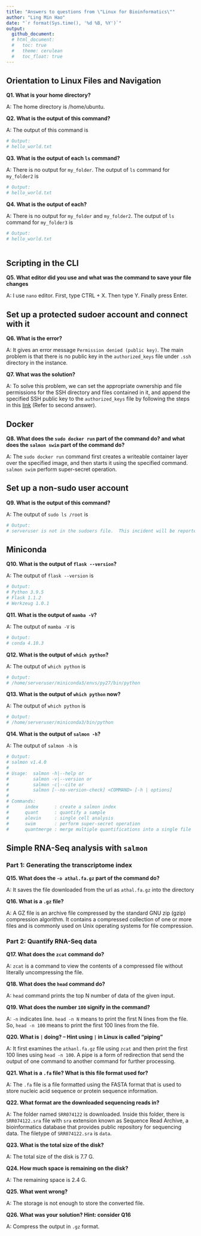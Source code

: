 ```yaml
---
title: "Answers to questions from \"Linux for Bioinformatics\""
author: "Ling Min Hao"
date: "`r format(Sys.time(), '%d %B, %Y')`"
output:
  github_document:
  # html_document:
  #   toc: true
  #   theme: cerulean
  #   toc_float: true
---
```


## Orientation to Linux Files and Navigation

**Q1. What is your home directory?** 

A: The home directory is /home/ubuntu.

**Q2. What is the output of this command?** 

A: The output of this command is 

```r
# Output: 
# hello_world.txt
```

**Q3. What is the output of each `ls` command?**

A: There is no output for `my_folder`. The output of `ls` command for `my_folder2` is  

```r
# Output: 
# hello_world.txt
```

**Q4. What is the output of each?**

A: There is no output for `my_folder` and `my_folder2`. The output of `ls` command for `my_folder3` is  

```r
# Output: 
# hello_world.txt
 
```

## Scripting in the CLI 

**Q5. What editor did you use and what was the command to save your file changes**

A: I use `nano` editor. First, type CTRL + X. Then type Y. Finally press Enter. 

## Set up a protected sudoer account and connect with it

**Q6. What is the error?**

A: It gives an error message `Permission denied (public key)`. The main problem is that
there is no public key in the `authorized_keys` file under `.ssh` directory in the instance. 

**Q7. What was the solution?**

A: To solve this problem, we can set the appropriate ownership and file permissions 
for the SSH directory and files contained in it, and append the specified SSH public 
key to the `authorized_keys` file by following the steps in this [link](https://www.youtube.com/watch?v=XfOsytNUq1w) (Refer to second answer).

## Docker 

**Q8. What does the `sudo docker run` part of the command do? and what does the**
**`salmon swim` part of the command do?**

A: The `sudo docker run` command first creates a writeable container layer over the 
specified image, and then starts it using the specified command. `salmon swim` 
perform super-secret operation. 

## Set up a non-sudo user account

**Q9. What is the output of this command?**

A: The output of `sudo ls /root` is 

```r
# Output: 
# serveruser is not in the sudoers file.  This incident will be reported.
```

## Miniconda

**Q10. What is the output of `flask --version`?**

A: The output of `flask --version` is

```r
# Output: 
# Python 3.9.5
# Flask 1.1.2 
# Werkzeug 1.0.1
```

**Q11. What is the output of `mamba -V`?**

A: The output of `mamba -V` is 

```r
# Output: 
# conda 4.10.3
```

**Q12. What is the output of `which python`?**

A: The output of `which python` is 

```r
# Output: 
# /home/serveruser/miniconda3/envs/py27/bin/python
```

**Q13. What is the output of `which python` now?**

A: The output of `which python` is 

```r
# Output: 
# /home/serveruser/miniconda3/bin/python
```

**Q14. What is the output of `salmon -h`?**

A: The output of `salmon -h` is

```r
# Output: 
# salmon v1.4.0
# 
# Usage:  salmon -h|--help or 
#         salmon -v|--version or 
#         salmon -c|--cite or 
#         salmon [--no-version-check] <COMMAND> [-h | options]
# 
# Commands:
#      index      : create a salmon index
#      quant      : quantify a sample
#      alevin     : single cell analysis
#      swim       : perform super-secret operation
#      quantmerge : merge multiple quantifications into a single file
```

## Simple RNA-Seq analysis with `salmon`

### Part 1: Generating the transcriptome index

**Q15. What does the `-o athal.fa.gz` part of the command do?**

A: It saves the file downloaded from the url as `athal.fa.gz` into the directory

**Q16. What is a `.gz` file?**

A: A GZ file is an archive file compressed by the standard GNU zip (gzip) compression 
algorithm. It contains a compressed collection of one or more files and is commonly
used on Unix operating systems for file compression. 

### Part 2: Quantify RNA-Seq data

**Q17. What does the `zcat` command do?**

A: `zcat` is a command to view the contents of a compressed file without literally
uncompressing the file. 

**Q18. What does the `head` command do?**

A: `head` command prints the top N number of data of the given input.

**Q19. What does the number `100` signify in the command?**

A: `-n` indicates line. `head -n N` means to print the first N lines from the file. 
So, `head -n 100` means to print the first 100 lines from the file. 

**Q20. What is `|` doing? -- Hint using `|` in Linux is called "piping"**

A: It first examines the `athanl.fa.gz` file using `zcat` and then print the first
100 lines using `head -n 100`. A pipe is a form of redirection that send the output
of one command to another command for further processing. 

**Q21. What is a `.fa` file? What is this file format used for?**

A: The `.fa` file is a file formatted using the FASTA format that is used to store
nucleic acid sequence or protein sequence information. 

**Q22. What format are the downloaded sequencing reads in?**

A: The folder named `SRR074122` is downloaded. Inside this folder, there is `SRR074122.sra`
file with `sra` extension  known as Sequence Read Archive, a bioinformatics database
that provides public repository for sequencing data. The filetype of `SRR074122.sra`
is `data`.

**Q23. What is the total size of the disk?**

A: The total size of the disk is 7.7 G. 

**Q24. How much space is remaining on the disk?**

A: The remaining space is 2.4 G. 

**Q25. What went wrong?**

A: The storage is not enough to store the converted file. 

**Q26. What was your solution? Hint: consider Q16**

A: Compress the output in `.gz` format. 

